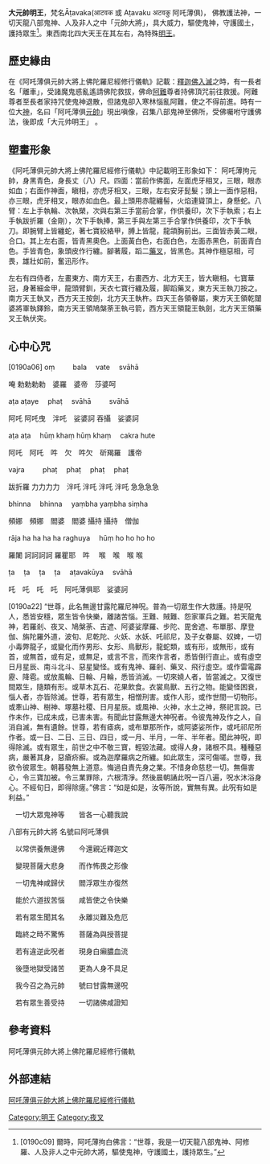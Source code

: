 {{no footnotes|time=2019-08-06T11:56:18+00:00}}
'''大元帥明王'''，梵名Āṭavaka(आटवक 或 Aṭavaku अटवकु 阿吒薄俱)， 佛教護法神，一切天龍八部鬼神、人及非人之中「元帥大將」，具大威力，驅使鬼神，守護國土，護持眾生<ref>[0190c09] 爾時，阿吒薄拘白佛言：“世尊，我是一切天龍八部鬼神、阿修羅、人及非人之中元帥大將，驅使鬼神，守護國土，護持眾生。”</ref>。東西南北四大天王在其左右，為特殊[[明王|明王]]。

==歷史緣由==

在《阿吒薄俱元帥大將上佛陀羅尼經修行儀軌》記載：[[釋迦佛|釋迦佛]][[入滅|入滅]]之時，有一長者名「離車」，受諸魔鬼惑亂遙請佛陀救拔，佛命[[阿難|阿難]]尊者持佛頂咒前往救援。阿難尊者至長者家持咒使鬼神退散，但諸鬼卻入寒林惱亂阿難，使之不得前進。時有一位大[[神|神]]，名曰「阿吒薄俱[[元帥|元帥]]」現出嗔像，召集八部鬼神至佛所，受佛囑咐守護佛法，後即成「大元帅明王」 。

==塑畫形象==
《阿吒薄俱元帥大將上佛陀羅尼經修行儀軌》中記載明王形象如下：
阿吒薄拘元帥，身黑青色，身長丈（八）尺。四面：當前作佛面，左面虎牙相叉，三眼，眼赤如血；右面作神面，瞋相，亦虎牙相叉，三眼，左右安牙髭髮；頭上一面作惡相，亦三眼，虎牙相叉，眼赤如血色。最上頭用赤龍纏髻，火焰連聳頂上，身懸蛇。八臂：左上手執輪、次執槊，次與右第三手當前合掌，作供養印，次下手執索；右上手執跋折羅（金剛），次下手執捧，第三手與左第三手合掌作供養印，次下手執刀。即腕臂上皆纏蛇，著七寶絞絡甲，膊上皆龍，龍頜胸前出。三面皆赤黃二眼，合口。其上左右面，皆青黑奧色。上面黃白色，右面白色，左面赤黑色，前面青白色。手皆青色，象頭皮作行纏。腳著履，蹈二[[藥叉|藥叉]]，皆黑色。其神作極惡相，可畏，雄壯如前，奮迅形作。

左右有四侍者，左畫東方、南方天王，右畫西方、北方天王，皆大瞋相。七寶華冠，身著細金甲，龍頭臂釧，天衣七寶行纏及履，脚蹈藥叉，東方天王執刀按之。南方天王執叉，西方天王按劍，北方天王執杵。四天王各領眷屬，東方天王領乾闥婆將軍執鐸鈴，南方天王領鳩槃荼王執弓箭，西方天王領龍王執劍，北方天王領藥叉王執伏突。

==心中心咒==

[0190a06]
oṃ 　　       bala 　vate 　svāhā 

唵  勅勅勅勅　婆羅　婆帝　莎婆呵　

aṭa aṭaye 　phaṭ 　svāhā 　　       svāhā 　

阿吒 阿吒曳　泮吒　娑婆訶  吞攝　娑婆訶　

aṭa aṭa 　hūṃ khaṃ hūṃ khaṃ 　cakra hute 　
 
阿吒　阿吒　吽　欠　吽欠　斫羯羅　護帝　

vajra 　　        phaṭ 　phaṭ 　phaṭ 　phaṭ 　
 
跋折羅 力力力力　泮吒 泮吒 泮吒 泮吒  急急急急

bhinna 　bhinna 　yaṃbha yaṃbha  siṃha

頻娜　頻娜　閻婆　閻婆  攝持  攝持　僧伽

rāja ha ha ha ha raghuya 　hūṃ  ho ho ho ho  

羅闍 訶訶訶訶 羅瞿耶　吽　 喉　喉　喉 喉

ṭa 　ṭa 　ṭa 　ṭa 　aṭavakūya 　svāhā

吒　吒　吒　吒　阿吒薄俱耶　娑婆訶

[0190a22] “世尊，此名無邊甘露陀羅尼神呪。普為一切眾生作大救護。持是呪人，悉皆安穩，眾生皆令快樂，離諸苦惱。王難、賊難、怨家軍兵之難。若天龍鬼神，若羅剎、夜叉、鳩槃荼、吉遮、阿婆娑摩羅、步陀、毘舍遮、布單那、摩登伽、旃陀羅外道，波旬、尼乾陀、火妖、水妖、吒祁尼，及子女眷屬、奴婢，一切小毒弊龍子，或變化而作男形、女形、鳥獸形，龍蛇類，或有形，或無形，或有首，或無首，或有足，或無足，或言不言，而來作言者，悉皆倒行直止。或有虛空日月星辰、南斗北斗、惡星變怪。或有鬼神、羅剎、藥叉、飛行虛空。或作雷電霹靂、降雹。或放風輪、日輪、月輪，悉皆消滅。一切來嬈人者，皆當滅之。又復世間眾生，隨類有形。或草木瓦石、花果飲食。衣裳鳥獸、五行之物。能變怪困衰，惱人者，亦皆除滅。世尊，若有眾生，相憎刑害。或作人形，或作世間一切物形。或牽山神、樹神、塚墓社稷、日月星辰。或風神、火神，水土之神，祭祀言說。已作未作，已成未成，已害未害。有聞此甘露無邊大神呪者。令彼鬼神及作之人，自消自滅，無有遺餘。世尊，若有瘧病，或布單那所作，或阿婆娑所作，或吒祁尼所作者。或一日、二日、三日、四日，或一月、半月，一年、半年者。聞此神呪，即得除滅。或有眾生，前世之中不敬三寶，輕毀法藏。或得人身，諸根不具。種種惡病，嚴著其身，惡瘡疥癬。或為迦摩羅病之所纏。如此眾生，深可傷嗟。世尊，我欲令彼眾生。朝暮發無上道意。悔過自責先身之業。不惜身命慈悲一切。無傷害心，令三寶加被。令三業罪除，六根清淨。然後晨朝誦此呪一百八遍，呪水沐浴身心。不經旬日，即得除瘥。”佛言：“如是如是，汝等所說，實無有異。此呪有如是利益。”
  
　一切大眾鬼神等　　皆各一心聽我說

八部有元帥大將     名號曰阿吒薄俱

　以常供養無邊佛　　今還親近釋迦文　

　變現菩薩大悲身　　而作怖畏之形像　

　一切鬼神咸歸伏　　閻浮眾生亦復然　

　能於六道拔苦惱　　咸皆使之令快樂　

　若有眾生聞其名　　永離災難及危厄　

　臨終之時不驚怖　　菩薩為與授菩提　

　若有違逆此呪者　　現身白癩膿血流　

　後墮地獄受諸苦　　更為人身不具足　

　我今召之為元帥　　號曰甘露無邊呪

　若有眾生善受持　　一切諸佛咸證知


== 參考資料 ==

阿吒薄俱元帥大將上佛陀羅尼經修行儀軌

== 外部連結 ==
[https://web.archive.org/web/20080719181822/http://www.cbeta.org/result/T21/T21n1239.htm 阿吒薄俱元帥大將上佛陀羅尼經修行儀軌]

[[Category:明王|Category:明王]]
[[Category:夜叉|Category:夜叉]]